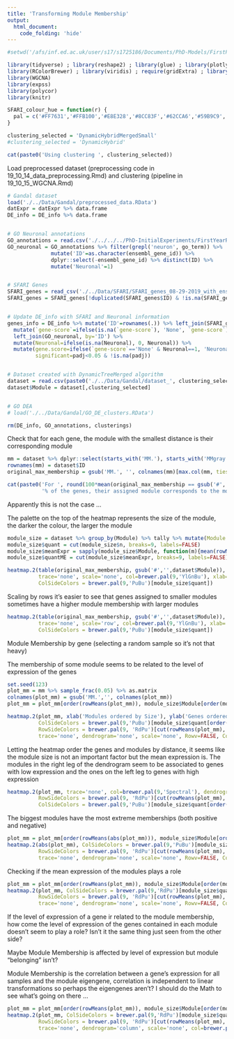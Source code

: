 ```yaml
---
title: 'Transforming Module Membership'
output:
  html_document:
    code_folding: 'hide'
---
```


```r
#setwd('/afs/inf.ed.ac.uk/user/s17/s1725186/Documents/PhD-Models/FirstPUModel/RMarkdowns')

library(tidyverse) ; library(reshape2) ; library(glue) ; library(plotly) ; library(dendextend)
library(RColorBrewer) ; library(viridis) ; require(gridExtra) ; library(GGally) ; library(gplots)
library(WGCNA)
library(expss)
library(polycor)
library(knitr)

SFARI_colour_hue = function(r) {
  pal = c('#FF7631','#FFB100','#E8E328','#8CC83F','#62CCA6','#59B9C9','#b3b3b3','#808080','gray','#d9d9d9')[r]
}

clustering_selected = 'DynamicHybridMergedSmall'
#clustering_selected = 'DynamicHybrid'

cat(paste0('Using clustering ', clustering_selected))
```

Load preprocessed dataset (preprocessing code in 19_10_14_data_preprocessing.Rmd) and clustering (pipeline in 19_10_15_WGCNA.Rmd)
```r

# Gandal dataset
load('./../Data/Gandal/preprocessed_data.RData')
datExpr = datExpr %>% data.frame
DE_info = DE_info %>% data.frame


# GO Neuronal annotations
GO_annotations = read.csv('./../../../PhD-InitialExperiments/FirstYearReview/Data/GO_annotations/genes_GO_annotations.csv')
GO_neuronal = GO_annotations %>% filter(grepl('neuron', go_term)) %>% 
              mutate('ID'=as.character(ensembl_gene_id)) %>% 
              dplyr::select(-ensembl_gene_id) %>% distinct(ID) %>%
              mutate('Neuronal'=1)


# SFARI Genes
SFARI_genes = read_csv('./../Data/SFARI/SFARI_genes_08-29-2019_with_ensembl_IDs.csv')
SFARI_genes = SFARI_genes[!duplicated(SFARI_genes$ID) & !is.na(SFARI_genes$ID),]


# Update DE_info with SFARI and Neuronal information
genes_info = DE_info %>% mutate('ID'=rownames(.)) %>% left_join(SFARI_genes, by='ID') %>% 
  mutate(`gene-score`=ifelse(is.na(`gene-score`), 'None', `gene-score`)) %>%
  left_join(GO_neuronal, by='ID') %>% 
  mutate(Neuronal=ifelse(is.na(Neuronal), 0, Neuronal)) %>%
  mutate(gene.score=ifelse(`gene-score`=='None' & Neuronal==1, 'Neuronal', `gene-score`), 
         significant=padj<0.05 & !is.na(padj))


# Dataset created with DynamicTreeMerged algorithm
dataset = read.csv(paste0('./../Data/Gandal/dataset_', clustering_selected, '.csv'))
dataset$Module = dataset[,clustering_selected]


# GO DEA
# load('./../Data/Gandal/GO_DE_clusters.RData')

rm(DE_info, GO_annotations, clusterings)
```

Check that for each gene, the module with the smallest distance is their corresponding module
```r
mm = dataset %>% dplyr::select(starts_with('MM.'), starts_with('MMgray')) %>% dplyr::rename(MM.gray = MMgray)
rownames(mm) = dataset$ID
original_max_membership = gsub('MM.', '', colnames(mm)[max.col(mm, ties.method='first')])

cat(paste0('For ', round(100*mean(original_max_membership == gsub('#','',dataset$Module))),
           '% of the genes, their assigned module corresponds to the module with the highest Module Membership'))
```

Apparently this is not the case ...

The palette on the top of the heatmap represents the size of the module, the darker the colour, the larger the module
```r
module_size = dataset %>% group_by(Module) %>% tally %>% mutate(Module = gsub('#', '', Module))
module_size$quant = cut(module_size$n, breaks=9, labels=FALSE)
module_size$meanExpr = sapply(module_size$Module, function(m){mean(rowMeans(datExpr)[dataset$Module==m | dataset$Module==paste0('#',m)])})
module_size$quantME = cut(module_size$meanExpr, breaks=9, labels=FALSE)

heatmap.2(table(original_max_membership, gsub('#','',dataset$Module)), symm=TRUE, dendrogram='none', keysize=1,
          trace='none', scale='none', col=brewer.pal(9,'YlGnBu'), xlab='Highest MM', ylab='Assigned Module',
          ColSideColors = brewer.pal(9,'PuBu')[module_size$quant])
```

Scaling by rows it's easier to see that genes assigned to smaller modules sometimes have a higher module membership with larger modules
```r
heatmap.2(table(original_max_membership, gsub('#','',dataset$Module)), dendrogram='none', keysize=1, symm=TRUE,
          trace='none', scale='row', col=brewer.pal(9,'YlGnBu'), xlab='Highest MM', ylab='Assigned Module',
          ColSideColors = brewer.pal(9,'PuBu')[module_size$quant])

```

Module Membership by gene (selecting a random sample so it's not that heavy)

The membership of some module seems to be related to the level of expression of the genes
```r

set.seed(123)
plot_mm = mm %>% sample_frac(0.05) %>% as.matrix
colnames(plot_mm) = gsub('MM.','', colnames(plot_mm))
plot_mm = plot_mm[order(rowMeans(plot_mm)), module_size$Module[order(module_size$n)]]

heatmap.2(plot_mm, xlab('Modules ordered by Size'), ylab('Genes ordered by mean expression'), keysize=1,
          ColSideColors = brewer.pal(9,'PuBu')[module_size$quant[order(module_size$n)]],
          RowSideColors = brewer.pal(9, 'RdPu')[cut(rowMeans(plot_mm), breaks=9, labels=FALSE)],
          trace='none', dendrogram='none', scale='none', Rowv=FALSE, Colv=FALSE, col=brewer.pal(9,'Spectral'))
```

Letting the heatmap order the genes and modules by distance, it seems like the module size is not an important factor but the mean expression is. The modules in the right leg of the dendrogram seem to be associated to genes with low expression and the ones on the left leg to genes with high expression
```r
heatmap.2(plot_mm, trace='none', col=brewer.pal(9,'Spectral'), dendrogram='column',
          RowSideColors = brewer.pal(9, 'RdPu')[cut(rowMeans(plot_mm), breaks=9, labels=FALSE)],
          ColSideColors = brewer.pal(9,'PuBu')[module_size$quant[order(module_size$n)]])
```

The biggest modules have the most extreme memberships (both positive and negative)
```r
plot_mm = plot_mm[order(rowMeans(abs(plot_mm))), module_size$Module[order(module_size$n)]]
heatmap.2(abs(plot_mm), ColSideColors = brewer.pal(9,'PuBu')[module_size$quant[order(module_size$n)]], keysize=1, 
          RowSideColors = brewer.pal(9, 'RdPu')[cut(rowMeans(plot_mm), breaks=9, labels=FALSE)],
          trace='none', dendrogram='none', scale='none', Rowv=FALSE, Colv=FALSE, col=brewer.pal(9,'YlOrRd'))
```

Checking if the mean expression of the modules plays a role
```r
plot_mm = plot_mm[order(rowMeans(plot_mm)), module_size$Module[order(module_size$meanExpr)]]
heatmap.2(plot_mm, ColSideColors = brewer.pal(9,'RdPu')[module_size$quantME[order(module_size$meanExpr)]], keysize=1, 
          RowSideColors = brewer.pal(9, 'RdPu')[cut(rowMeans(plot_mm), breaks=9, labels=FALSE)],
          trace='none', dendrogram='none', scale='none', Rowv=FALSE, Colv=FALSE, col=brewer.pal(9,'YlOrRd'))
```
If the level of expression of a gene ir related to the module membership, how come the level of expression of the genes contained in each module doesn't seem to play a role? Isn't it the same thing just seen from the other side?

Maybe Module Membership is affected by level of expression but module "belonging" isn't?

Module Membership is the correlation between a gene's expression for all samples and the module eigengene, correlation is independent to linear transformations so perhaps the eigengenes aren't? I should do the Math to see what's going on there ...

```r
plot_mm = plot_mm[order(rowMeans(plot_mm)), module_size$Module[order(module_size$meanExpr)]]
heatmap.2(plot_mm, ColSideColors = brewer.pal(9,'RdPu')[module_size$quantME[order(module_size$meanExpr)]], keysize=1, 
          RowSideColors = brewer.pal(9, 'RdPu')[cut(rowMeans(plot_mm), breaks=9, labels=FALSE)],
          trace='none', dendrogram='column', scale='none', col=brewer.pal(9,'YlOrRd'))
```